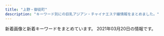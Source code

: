 ```yaml
---
title: "上野・御徒町"
description: "キーワード別にの巨乳アジアン・チャイナエステ嬢情報をまとめました。"
---
```


新着画像と新着キーワードをまとめています。
2021年03月20日の情報です。

<DmmAffiliateIns />
<KeywordTable
  shops={
    [
    {
        "name": "\u6975\u4e0a\u30e1\u30f3\u30ba\u30a8\u30b9\u30c6-\u96c5-",
        "img_links": [
            "http://ueno-miyabi.work/images/5.jpg",
            "http://ueno-miyabi.work/images/2.jpg",
            "http://ueno-miyabi.work/img/nana1.jpg",
            "http://ueno-miyabi.work/sp/images/interior_t.jpg",
            "http://ueno-miyabi.work/sp/images/ta.jpg",
            "http://ueno-miyabi.work/staff/nana.jpg",
            "http://ueno-miyabi.work/sp/menu/staff.jpg",
            "http://ueno-miyabi.work/sp/images/news.jpg",
            "http://ueno-miyabi.work/sp/img/jun1.jpg",
            "http://ueno-miyabi.work/images/rec2.jpg",
            "http://ueno-miyabi.work/sp/images/3.png",
            "http://ueno-miyabi.work/sp/images/ts.jpg",
            "http://ueno-miyabi.work/images/1.jpg",
            "http://ueno-miyabi.work/sp/staff/jun.jpg",
            "http://ueno-miyabi.work/sp/img/ai1.jpg",
            "http://ueno-miyabi.work/sp/images/4.png",
            "http://ueno-miyabi.work/img/jun1.jpg",
            "http://ueno-miyabi.work/sp/images/tel.jpg",
            "http://ueno-miyabi.work/sp/staff/nana.jpg",
            "http://ueno-miyabi.work/images/tg_t.jpg",
            "http://ueno-miyabi.work/images/interior_t.jpg",
            "http://ueno-miyabi.work/sp/img/yuyu1.jpg",
            "http://ueno-miyabi.work/sp/img/yuyu2.jpg",
            "http://ueno-miyabi.work/sp/img/haru1.jpg",
            "http://ueno-miyabi.work/sp/images/head.jpg",
            "http://ueno-miyabi.work/sp/images/2.png",
            "http://ueno-miyabi.work/images/3.jpg",
            "http://ueno-miyabi.work/sp/images/topgirl.jpg",
            "http://ueno-miyabi.work/staff/haru.jpg",
            "http://ueno-miyabi.work/images/ta.jpg",
            "http://ueno-miyabi.work/img/haru2.jpg",
            "http://ueno-miyabi.work/sp/staff/haru.jpg",
            "http://ueno-miyabi.work/sp/images/sys.png",
            "http://ueno-miyabi.work/img/haru1.jpg",
            "http://ueno-miyabi.work/sp/images/5.png",
            "http://ueno-miyabi.work/images/int2.jpg",
            "http://ueno-miyabi.work/sp/images/footer.jpg",
            "http://ueno-miyabi.work/images/sys.png",
            "http://ueno-miyabi.work/sp/images/ac1.jpg",
            "http://ueno-miyabi.work/sp/images/staff_t.jpg",
            "http://ueno-miyabi.work/sp/img/nana1.jpg",
            "http://ueno-miyabi.work/images/tr.jpg",
            "http://ueno-miyabi.work/staff/yuyu.jpg",
            "http://ueno-miyabi.work/staff/jun.jpg",
            "http://ueno-miyabi.work/sp/images/int2.jpg",
            "http://ueno-miyabi.work/images/int1.jpg",
            "http://ueno-miyabi.work/images/rem.jpg",
            "http://ueno-miyabi.work/staff/ai.jpg",
            "http://ueno-miyabi.work/sp/images/1.png",
            "http://ueno-miyabi.work/img/yuyu1.jpg",
            "http://ueno-miyabi.work/images/head.jpg",
            "http://ueno-miyabi.work/img/yuyu2.jpg",
            "http://ueno-miyabi.work/sp/images/newsb.png",
            "http://ueno-miyabi.work/sp/staff/yuyu.jpg",
            "http://ueno-miyabi.work/sp/images/int1.jpg",
            "http://ueno-miyabi.work/sp/images/rec1.png",
            "http://ueno-miyabi.work/images/concept.png",
            "http://ueno-miyabi.work/images/b1.jpg",
            "http://ueno-miyabi.work/images/news_t.jpg",
            "http://ueno-miyabi.work/images/4.jpg",
            "http://ueno-miyabi.work/images/sm.jpg",
            "http://ueno-miyabi.work/img/ai1.jpg",
            "http://ueno-miyabi.work/sp/staff/ai.jpg",
            "http://ueno-miyabi.work/sp/img/haru2.jpg",
            "http://ueno-miyabi.work/sp/menu/top.jpg",
            "http://ueno-miyabi.work/images/staff_t.jpg",
            "http://ueno-miyabi.work/images/b2.jpg",
            "http://ueno-miyabi.work/images/newsb.png",
            "http://ueno-miyabi.work/sp/images/rec2.jpg",
            "http://ueno-miyabi.work/img/jun2.jpg",
            "http://ueno-miyabi.work/sp/img/jun2.jpg",
            "http://ueno-miyabi.work/images/rec1.png"
        ],
        "keywords": {},
        "station": "JR\u4e0a\u91ce\u99c5\u6d45\u8349\u53e3",
        "url": "http://ueno-miyabi.work/"
    },
    {
        "img_links": [
            "http://esthe-massage.black/images/sta8.jpg",
            "http://esthe-massage.black/images/index_bn_06.jpg",
            "http://esthe-massage.black/images/sta3.jpg",
            "http://esthe-massage.black/images/tit2.png",
            "http://cdn.dino-es.com/images/logo/88x31DinoEs.png",
            "http://esthe-massage.black/images/tit1.png",
            "http://esthe-massage.black/images/index_an_03.jpg",
            "http://esthe-massage.black/images/sys02.jpg",
            "http://esthe-massage.black/images/tit5.png",
            "http://esthe-massage.black/images/cg8.jpg",
            "http://esthe-massage.black/images/sta5.jpg",
            "http://esthe-massage.black/images/link_3.jpg",
            "http://esthe-massage.black/images/sys01.jpg",
            "http://esthe-massage.black/images/cg10.jpg",
            "http://esthe-massage.black/images/top.jpg",
            "http://esthe-massage.black/images/cg7.jpg",
            "http://esthe-massage.black/images/sta12.jpg",
            "http://esthe-massage.black/images/sta2.jpg",
            "http://esthe-massage.black/images/index_bn_01.jpg",
            "http://esthe-massage.black/images/te.png",
            "http://esthe-massage.black/images/sta1.jpg",
            "http://esthe-massage.black/images/cg12.jpg",
            "http://esthe-massage.black/images/sys03.jpg",
            "http://esthe-massage.black/images/tit4.png",
            "http://esthe-massage.black/images/sta10.jpg",
            "http://esthe-massage.black/images/index_an_04.jpg",
            "http://esthe-massage.black/images/index_an_06.jpg",
            "http://esthe-massage.black/images/qr.jpg",
            "http://esthe-massage.black/images/index_an_02.jpg",
            "http://esthe-massage.black/images/cg3.jpg",
            "http://esthe-massage.black/images/acc.jpg",
            "http://esthe-massage.black/images/cg4.jpg",
            "http://esthe-massage.black/images/cg6.jpg",
            "http://esthe-massage.black/images/sta7.jpg",
            "http://esthe-massage.black/images/cg1.jpg",
            "http://esthe-massage.black/images/sta6.jpg",
            "http://esthe-massage.black/images/cg11.jpg",
            "http://esthe-massage.black/images/index_an_05.jpg",
            "http://esthe-massage.black/images/index_bn_02.jpg",
            "http://esthe-massage.black/images/cg5.jpg",
            "http://esthe-massage.black/images/index_bn_03.jpg",
            "http://esthe-massage.black/images/footer.jpg",
            "http://esthe-massage.black/images/index_bn_05.jpg",
            "http://esthe-massage.black/images/cg2.jpg",
            "http://esthe-massage.black/images/index_an_01.jpg",
            "http://esthe-massage.black/images/sta11.jpg"
        ],
        "keywords": {
            "C": 4,
            "89": 4,
            "84": 8,
            "82": 30,
            "E": 4,
            "D": 16
        },
        "url": "http://esthe-massage.black/",
        "name": "\u30ab\u30eb\u30de\u30ea\u30be\u30fc\u30c8\uff06\u30b9\u30d1",
        "station": "JR\u5fa1\u5f92\u753a\u99c5\u5357\u53e3"
    },
    {
        "url": "http://th20.com/turu/",
        "img_links": [
            "http://th20.com/turu/images/mobile.jpg"
        ],
        "station": "\u6d45\u8349\u99c52\u756a\u51fa\u53e3",
        "keywords": {
            "C": 7
        },
        "name": "\u9db4"
    },
    {
        "url": "https://www.ueno-assistant.com/",
        "img_links": [
            "http://www.ueno-assistant.com/images/index_19.jpg",
            "https://www.ueno-assistant.com/images/opbs21-4t.jpg",
            "https://www.ueno-assistant.com/images/index_18.jpg",
            "http://www.ueno-assistant.com/images/es21-1.jpg",
            "http://www.ueno-assistant.com/images/4.jpg",
            "https://www.ueno-assistant.com/images/index_09.png",
            "https://www.ueno-assistant.com/images/index_03.png",
            "https://www.ueno-assistant.com/images/opbs20-17.jpg",
            "http://www.ueno-assistant.com/images/a0.jpg",
            "https://www.ueno-assistant.com/images/index_19.jpg",
            "https://www.ueno-assistant.com/images/index_20.jpg",
            "http://www.ueno-assistant.com/images/index_20.jpg",
            "https://www.ueno-assistant.com/images/index_05.png",
            "https://www.ueno-assistant.com/images/index_06.png",
            "https://www.ueno-assistant.com/images/opbs20-9.jpg",
            "http://www.ueno-assistant.com/images/index_05.png",
            "http://www.ueno-assistant.com/images/index_09.png",
            "http://www.ueno-assistant.com/images/index_06.png",
            "http://www.ueno-assistant.com/images/1.jpg",
            "http://www.ueno-assistant.com/images/index_02.png",
            "https://www.ueno-assistant.com/images/opbs21-4.jpg",
            "http://www.ueno-assistant.com/images/opbs21-4.jpg",
            "http://www.ueno-assistant.com/images/opbs21-4t.jpg",
            "https://www.ueno-assistant.com/images/4.jpg",
            "https://www.ueno-assistant.com/images/a0.jpg",
            "http://www.ueno-assistant.com/images/index_07.png",
            "http://www.ueno-assistant.com/images/index_03.png",
            "http://www.ueno-assistant.com/images/index_18.jpg",
            "https://www.ueno-assistant.com/images/index_08.png",
            "https://www.ueno-assistant.com/images/index_07.png",
            "https://www.ueno-assistant.com/images/index_02.png",
            "https://www.ueno-assistant.com/images/es21-1.jpg",
            "http://www.ueno-assistant.com/images/index_08.png",
            "http://www.ueno-assistant.com/images/opbs20-9.jpg",
            "https://www.ueno-assistant.com/images/1.jpg",
            "http://www.ueno-assistant.com/images/opbs20-17.jpg"
        ],
        "station": "JR\u4e0a\u91ce\u99c5\u6d45\u8349\u53e3",
        "keywords": {
            "90": 2,
            "86": 2,
            "85": 2
        },
        "name": "\u5973\u624b"
    },
    {
        "img_links": [],
        "station": "JR\u5fa1\u5f92\u753a\u99c5\u5357\u53e3",
        "keywords": {},
        "url": "http://ikoi.ies.fun/",
        "name": "\u61a9"
    },
    {
        "name": "\u5922\u306e\u604b",
        "keywords": {
            "86": 36,
            "G": 31,
            "88": 31,
            "C": 7,
            "87": 55,
            "D": 76,
            "F": 8
        },
        "url": "http://www.yumenokoi.masg.info/",
        "station": "JR\u5fa1\u5f92\u753a\u99c5\u5317\u53e3",
        "img_links": [
            "http://www.yumenokoi.masg.info/files/013-02.jpg",
            "http://www.yumenokoi.masg.info/files/024.jpg",
            "http://www.yumenokoi.masg.info/files/021.jpg",
            "http://www.yumenokoi.masg.info/files/017.jpg",
            "http://www.yumenokoi.masg.info/files/017-02.jpg",
            "http://www.yumenokoi.masg.info/files/010-02.jpg",
            "http://www.yumenokoi.masg.info/images/m4.jpg",
            "http://www.yumenokoi.masg.info/images/service/s05.jpg",
            "http://www.yumenokoi.masg.info/images/rsubt1.png",
            "http://www.yumenokoi.masg.info/images/rsubt4.png",
            "http://www.yumenokoi.masg.info/files/023.jpg",
            "http://www.yumenokoi.masg.info/images/service/s02.jpg",
            "http://www.yumenokoi.masg.info/images/m6.jpg",
            "http://www.yumenokoi.masg.info/files/011.jpg",
            "http://www.yumenokoi.masg.info/files/008-02.jpg",
            "http://www.yumenokoi.masg.info/files/026.jpg",
            "http://www.yumenokoi.masg.info/images/service/s04.jpg",
            "http://www.yumenokoi.masg.info/images/b-online.png",
            "http://www.yumenokoi.masg.info/files/018-02.jpg",
            "http://www.yumenokoi.masg.info/files/018.jpg",
            "http://www.yumenokoi.masg.info/files/009.jpg",
            "http://www.yumenokoi.masg.info/files/009-02.jpg",
            "http://www.yumenokoi.masg.info/images/rsubt6.png",
            "http://www.yumenokoi.masg.info/files/024-02.jpg",
            "http://www.yumenokoi.masg.info/files/008.jpg",
            "http://www.yumenokoi.masg.info/files/006-02.jpg",
            "http://www.yumenokoi.masg.info/images/service/s01.jpg",
            "http://www.yumenokoi.masg.info/files/025.jpg",
            "http://www.yumenokoi.masg.info/files/011-02.jpg",
            "http://www.yumenokoi.masg.info/images/rsubt7.png",
            "http://www.yumenokoi.masg.info/images/b-tel.png",
            "http://www.yumenokoi.masg.info/files/015.jpg",
            "http://www.yumenokoi.masg.info/files/016.jpg",
            "http://www.yumenokoi.masg.info/files/021-02.jpg",
            "http://www.yumenokoi.masg.info/files/006.jpg",
            "http://www.yumenokoi.masg.info/images/service/s03.jpg",
            "http://www.yumenokoi.masg.info/images/rsubt2.png",
            "http://www.yumenokoi.masg.info/files/010.jpg",
            "http://www.yumenokoi.masg.info/images/rsubt3.png",
            "http://www.yumenokoi.masg.info/files/016-02.jpg",
            "http://www.yumenokoi.masg.info/images/slider-img001.jpg",
            "http://www.yumenokoi.masg.info/images/m3.jpg",
            "http://www.yumenokoi.masg.info/photo_news/upimg/72260604eeb32e10a4_0.jpg",
            "http://www.yumenokoi.masg.info/images/m1.jpg",
            "http://www.yumenokoi.masg.info/files/013.jpg",
            "http://www.yumenokoi.masg.info/images/m2.jpg",
            "http://www.yumenokoi.masg.info/files/026-02.jpg",
            "http://www.yumenokoi.masg.info/files/002.jpg",
            "http://www.yumenokoi.masg.info/photo_news/upimg/351066018f0c247b28_0.jpg",
            "http://www.yumenokoi.masg.info/files/015-02.jpg",
            "http://www.yumenokoi.masg.info/files/023-02.jpg",
            "http://www.yumenokoi.masg.info/images/service/s06.jpg",
            "http://www.yumenokoi.masg.info/images/slider-img002.jpg",
            "http://www.yumenokoi.masg.info/photo_news/upimg/62718604587c46ab8f_0.jpg",
            "http://www.yumenokoi.masg.info/images/tel2.png",
            "http://www.yumenokoi.masg.info/files/025-02.jpg",
            "http://www.yumenokoi.masg.info/images/rsubt5.png",
            "http://www.yumenokoi.masg.info/files/002-02.jpg"
        ]
    },
    {
        "station": "JR\u5fa1\u5f92\u753a\u99c5\u5317\u53e3",
        "url": "http://www.macaron.esjoho.com/",
        "keywords": {},
        "img_links": [],
        "name": "\u30de\u30ab\u30ed\u30f3"
    },
    {
        "name": "\u30a8\u30f3\u30b8\u30a7\u30eb",
        "img_links": [
            "http://miel.site/_src/29005265/mobile.png",
            "http://miel.site/_src/29005337/_dsf6119.jpg",
            "http://miel.site/_src/36895479/0bb834c5e1d56a0e10627c891433859.jpg",
            "http://miel.site/_src/29005262/img20191121221515045946.png",
            "http://miel.site/_src/29005260/news.png",
            "http://miel.site/_src/29312035/wechatimg43.jpg",
            "http://miel.site/_src/33382135/smartselect_20190619-130437_wechat.jpg",
            "http://miel.site/_src/29005376/smartselect_20190619-130437_wechat.jpg",
            "http://miel.site/_src/29005343/_dsf6130.jpg",
            "http://miel.site/_src/29510474/_dsf6125.jpg",
            "http://miel.site/_src/29005243/tel.png",
            "http://miel.site/_src/29005360/wechatimg47.jpg",
            "http://miel.site/_src/29005342/cam2.png",
            "http://miel.site/_src/32618650/wechatimg47.jpg",
            "http://miel.site/_src/34912881/afb69b6314ccce2e8e5cad415547196_20191220104044273.jpg",
            "http://miel.site/_src/29227656/_dsf6136.jpg",
            "http://miel.site/_src/29310698/_dsf6119.jpg",
            "http://miel.site/_src/29311234/_dsf6133.jpg",
            "http://miel.site/_src/29005361/wechatimg47.jpg",
            "http://miel.site/_src/40140461/cam2.png",
            "http://miel.site/_src/29311236/_dsf6136.jpg",
            "http://miel.site/_src/34912876/afb69b6314ccce2e8e5cad415547196_20191220104044273.jpg",
            "http://miel.site/_src/34912875/afb69b6314ccce2e8e5cad415547196_20191220104044273.jpg",
            "http://miel.site/_src/46102607/fbe435955084a9c8c2e02b3bb62d2ef.jpg",
            "http://miel.site/_src/29339297/img20190123185245900589.png",
            "http://miel.site/_src/36873111/_igp4288.jpg",
            "http://miel.site/_src/29005244/tel.png",
            "http://miel.site/_src/38481445/wechatimg177.jpg",
            "http://miel.site/_src/29312033/wechatimg44.jpg",
            "http://miel.site/_src/38481438/wechatimg213.jpg",
            "http://miel.site/_src/38472503/wechatimg213.jpg",
            "http://miel.site/_src/36891852/0bb834c5e1d56a0e10627c891433859.jpg",
            "http://miel.site/_src/29005355/wechatimg47.jpg",
            "http://miel.site/_src/29310699/_dsf6130.jpg",
            "http://miel.site/_src/46102614/wechatimg176_20200107153650427.jpg",
            "http://miel.site/_src/29005247/index_09.png",
            "http://miel.site/_src/29005371/smartselect_20190619-130437_wechat.jpg",
            "http://miel.site/_src/29005344/_dsf6125.jpg",
            "http://miel.site/_src/36895485/52ab8d55af50aceb629a82f4d4e7387.jpg",
            "http://miel.site/_src/29339021/_msk7930.jpg",
            "http://miel.site/_src/32851154/10.pic.jpg",
            "http://miel.site/_src/29311235/_dsf6135.jpg",
            "http://miel.site/_src/29005377/smartselect_20190619-130437_wechat.jpg",
            "http://miel.site/_src/46102613/e3d9317697b9310640e097934adfc99.jpg",
            "http://miel.site/_src/36895484/52ab8d55af50aceb629a82f4d4e7387.jpg",
            "http://miel.site/_src/46102608/fbe435955084a9c8c2e02b3bb62d2ef.jpg",
            "http://miel.site/_src/29005339/img20170112114741767461.png",
            "http://miel.site/_src/29005319/sign.png"
        ],
        "keywords": {
            "80": 1,
            "96": 1,
            "85": 1,
            "82": 1
        },
        "station": "JR\u5fa1\u5f92\u753a\u99c5\u5357\u53e3",
        "url": "http://miel.site"
    },
    {
        "img_links": [
            "http://www.rosa-es.info/img/pic/slide_2.jpg",
            "http://www.rosa-es.info/staff/rara1.jpg",
            "http://www.rosa-es.info/img/pic/slide_1.jpg",
            "http://www.rosa-es.info/staff/yumi2.jpg",
            "http://www.rosa-es.info/staff/koko.jpg",
            "http://www.rosa-es.info/staff/rara.jpg",
            "http://www.rosa-es.info/staff/yuri2.jpg",
            "http://www.rosa-es.info/staff/yuki.jpg",
            "http://www.rosa-es.info/img/pic/int1.jpg",
            "http://www.rosa-es.info/staff/rara2.jpg",
            "http://www.rosa-es.info/staff/yuki1.jpg",
            "http://www.rosa-es.info/staff/koko1.jpg",
            "http://www.rosa-es.info/staff/nana2.jpg",
            "http://www.rosa-es.info/img/pic/int3.jpg",
            "http://www.rosa-es.info/img/pic/int2.jpg",
            "http://www.rosa-es.info/staff/nana.jpg",
            "http://www.rosa-es.info/staff/yumi.jpg",
            "http://www.rosa-es.info/staff/yuri1.jpg",
            "http://www.rosa-es.info/img/pic/int4.jpg",
            "http://www.rosa-es.info/staff/yumi1.jpg",
            "http://www.rosa-es.info/staff/yuki2.jpg",
            "http://www.rosa-es.info/staff/yuri.jpg",
            "http://www.rosa-es.info/staff/nana1.jpg",
            "http://www.rosa-es.info/img/loader.png",
            "http://www.rosa-es.info/staff/koko2.jpg"
        ],
        "name": "\u6708\u591c",
        "keywords": {
            "87": 1,
            "C": 2,
            "88": 1,
            "D": 4,
            "89": 1,
            "86": 2,
            "85": 1,
            "E": 6
        },
        "url": "http://www.rosa-es.info/",
        "station": "JR\u4e0a\u91ce\u99c5\u6d45\u8349\u53e3"
    },
    {
        "img_links": [
            "http://spa-amore.info/uploads/rubyes/2017/02/subvisual_link.png",
            "http://spa-amore.info/uploads/rubyes/2017/02/btn_top_01.png",
            "http://spa-amore.info/uploads/rubyes/2017/02/img_info_06.png",
            "http://spa-amore.info/uploads/rubyes/2017/02/subvisual_link-1000x144.png",
            "http://spa-amore.info/uploads/rubyes/2019/12/img_3765.jpg",
            "http://spa-amore.info/uploads/rubyes/2017/02/subvisual_info.png",
            "http://spa-amore.info/uploads/rubyes/2017/02/subvisual_magazine.png",
            "http://spa-amore.info/uploads/rubyes/2017/02/bnr_side_01.png",
            "http://spa-amore.info/uploads/rubyes/2017/02/bnr_side_03.png",
            "http://spa-amore.info/uploads/rubyes/2019/03/img_35011.jpg",
            "http://spa-amore.info/uploads/rubyes/2018/11/img_2998.png",
            "http://spa-amore.info/uploads/rubyes/2019/12/img_3766.jpg",
            "http://spa-amore.info/uploads/rubyes/2018/06/bnr_side_041.png",
            "http://spa-amore.info/uploads/rubyes/2019/10/img_4997.jpg",
            "http://spa-amore.info/uploads/rubyes/2019/07/img_4390.jpg",
            "http://spa-amore.info/uploads/rubyes/2017/02/subvisual_reserve.png",
            "http://spa-amore.info/uploads/rubyes/2017/02/btn_top_02.png",
            "http://spa-amore.info/uploads/rubyes/2018/12/ad-7z8-s.png",
            "http://spa-amore.info/uploads/rubyes/images/p01.png",
            "http://spa-amore.info/\thttp:/spa-amore.info/uploads/rubyes/2019/03/ivent2.jpeg",
            "http://spa-amore.info/uploads/rubyes/2019/04/img_3768.jpg",
            "http://spa-amore.info/uploads/rubyes/images/subvisual_staff.png",
            "http://spa-amore.info/uploads/rubyes/2020/01/img_5610-1919x2560.jpg",
            "http://spa-amore.info/uploads/rubyes/2017/02/subvisual_contact.png",
            "http://spa-amore.info/uploads/rubyes/2017/02/wifi.jpg",
            "http://spa-amore.info/uploads/rubyes/2019/12/img_3761.jpg",
            "http://spa-amore.info/uploads/rubyes/2020/05/img_4838.jpg",
            "http://spa-amore.info/uploads/rubyes/2018/06/img_6517de79a84e589afe69cac1.jpg",
            "http://spa-amore.info/uploads/rubyes/2020/11/img_6654.jpg",
            "http://spa-amore.info/uploads/rubyes/2017/02/icon_flower.png",
            "http://spa-amore.info/uploads/rubyes/2017/02/bnr_side_credit.png",
            "http://spa-amore.info/uploads/rubyes/2020/03/lili.jpeg",
            "http://spa-amore.info/uploads/rubyes/2017/02/btn_top_03.png",
            "http://spa-amore.info/uploads/rubyes/2017/02/img_info_03.png",
            "http://spa-amore.info/uploads/rubyes/2017/02/treatment.png",
            "http://spa-amore.info/uploads/rubyes/2019/03/img_35012.jpg",
            "http://spa-amore.info/uploads/rubyes/2017/02/bnr_side_05.png",
            "http://spa-amore.info/uploads/rubyes/2017/02/subvisual_qa.png",
            "http://spa-amore.info/uploads/rubyes/2017/02/img_info_01.png",
            "http://spa-amore.info/uploads/rubyes/2017/02/img_info_02.png",
            "http://spa-amore.info/uploads/rubyes/2019/10/img_4995.jpg",
            "http://spa-amore.info/uploads/rubyes/2019/10/img_5017.jpg",
            "http://spa-amore.info/uploads/rubyes/2018/06/tel.jpg",
            "http://spa-amore.info/uploads/rubyes/2019/04/img_3767.jpg",
            "http://spa-amore.info/uploads/rubyes/2019/12/img_3763.jpg",
            "http://spa-amore.info/uploads/rubyes/2018/06/wechatimg111.jpeg",
            "http://spa-amore.info/uploads/rubyes/2017/03/img_bnr_concept.png",
            "http://spa-amore.info/uploads/rubyes/2018/12/ad_7z8_720.png",
            "http://spa-amore.info/uploads/rubyes/2017/02/subvisual_enquete.png",
            "http://spa-amore.info/uploads/rubyes/2017/02/img_info_04.png",
            "http://spa-amore.info/uploads/rubyes/images/icon_flower.png",
            "http://spa-amore.info/uploads/rubyes/2018/06/img_6526de79a84e589afe69cac1.jpg",
            "http://spa-amore.info/uploads/rubyes/2020/11/img_6655.jpg",
            "http://spa-amore.info/uploads/rubyes/2020/12/img_6829.jpg",
            "http://spa-amore.info/uploads/rubyes/2018/06/img_6484de79a84e589afe69cac1.jpg",
            "http://spa-amore.info/uploads/rubyes/2017/02/bnr_side_02.png",
            "http://spa-amore.info/uploads/rubyes/2018/06/img_6509de79a84e589afe69cac1.jpg",
            "http://spa-amore.info/uploads/rubyes/images/no-photo.jpg",
            "http://spa-amore.info/uploads/rubyes/2017/02/img_info_05.png"
        ],
        "station": "JR\u5fa1\u5f92\u753a\u99c5\u5317\u53e3",
        "url": "http://spa-amore.info/",
        "name": "\u30b9\u30d1 \u30a2\u30e2\u30fc\u30ec",
        "keywords": {
            "C": 1
        }
    },
    {
        "station": "JR\u5fa1\u5f92\u753a\u99c5\u5317\u53e3",
        "name": "\u7652\u3057\u5c4b",
        "url": "https://u-este.com/",
        "keywords": {},
        "img_links": []
    },
    {
        "img_links": [
            "http://lian-ai.work/images/staff_t.jpg",
            "http://lian-ai.work/images/1.jpg",
            "http://lian-ai.work/staff/momoka.jpg",
            "http://lian-ai.work/staff/yuna.jpg",
            "http://lian-ai.work/images/rec1.jpg",
            "http://lian-ai.work/images/int2.jpg",
            "http://lian-ai.work/staff/nari.jpg",
            "http://lian-ai.work/img/an1.jpg",
            "http://lian-ai.work/staff/akina.jpg",
            "http://lian-ai.work/img/nari1.jpg",
            "http://lian-ai.work/img/momoka1.jpg",
            "http://lian-ai.work/images/ta.jpg",
            "http://lian-ai.work/img/yuna1.jpg",
            "http://lian-ai.work/img/akina2.jpg",
            "http://lian-ai.work/images/rec2.jpg",
            "http://lian-ai.work/staff/mei.jpg",
            "http://lian-ai.work/images/7.jpg",
            "http://lian-ai.work/images/3.jpg",
            "http://lian-ai.work/images/mobile.jpg",
            "http://lian-ai.work/img/akina1.jpg",
            "http://lian-ai.work/images/news.jpg",
            "http://lian-ai.work/images/interior_t.jpg",
            "http://lian-ai.work/staff/momo.jpg",
            "http://lian-ai.work/images/sys1.jpg",
            "http://lian-ai.work/images/5.jpg",
            "http://lian-ai.work/img/mei1.jpg",
            "http://lian-ai.work/img/momo1.jpg",
            "http://lian-ai.work/images/int1.jpg",
            "http://lian-ai.work/images/4.jpg",
            "http://lian-ai.work/images/sys2.jpg",
            "http://lian-ai.work/images/head.jpg",
            "http://lian-ai.work/staff/an.jpg",
            "http://lian-ai.work/images/6.jpg",
            "http://lian-ai.work/images/tg.jpg",
            "http://lian-ai.work/images/2.jpg"
        ],
        "name": "\u604b\u611b",
        "url": "http://lian-ai.work/",
        "keywords": {},
        "station": "JR\u5fa1\u5f92\u753a\u99c5\u5317\u53e3"
    },
    {
        "name": "\u697d\u5712",
        "img_links": [
            "https://ueno-mensesthe.com/wp/wp-content/uploads/2021/02/yuki2.jpg",
            "https://ueno-mensesthe.com/room/room-l10.jpg",
            "https://ueno-mensesthe.com/images/top1.jpg",
            "https://ueno-mensesthe.com/footer/footer-tel.png",
            "https://ueno-mensesthe.com/room/room-l1.jpg",
            "https://ueno-mensesthe.com/footer/footer-line.png",
            "https://ueno-mensesthe.com/wp/wp-content/uploads/2021/01/main-300x244.png",
            "https://ueno-mensesthe.com/room/room-l9.jpg",
            "https://ueno-mensesthe.com/wp/wp-content/uploads/2021/02/hana.jpg",
            "https://ueno-mensesthe.com/images/top0.jpg",
            "https://ueno-mensesthe.com/images/main.jpg",
            "https://ueno-mensesthe.com/images/main-sp.jpg",
            "https://ueno-mensesthe.com/images/cos2.jpg",
            "https://ueno-mensesthe.com/wp/wp-content/uploads/2021/02/mirai2.jpg",
            "https://ueno-mensesthe.com/room/room-l3.jpg",
            "https://ueno-mensesthe.com/wp/wp-content/uploads/2021/02/hina.jpg",
            "https://ueno-mensesthe.com/icon/facebook.png",
            "https://ueno-mensesthe.com/icon/line.png",
            "https://ueno-mensesthe.com/images/clear.png",
            "https://ueno-mensesthe.com/room/room-l4.jpg",
            "https://ueno-mensesthe.com/images/cos1.jpg",
            "https://ueno-mensesthe.com/images/top2.jpg",
            "https://ueno-mensesthe.com/images/flower.png",
            "https://ueno-mensesthe.com/wp/wp-content/uploads/2021/02/yuki.jpg",
            "https://ueno-mensesthe.com/icon/twitter.png",
            "https://ueno-mensesthe.com/wp/wp-content/uploads/2021/02/hana2.jpg",
            "https://ueno-mensesthe.com/room/room-l7.jpg",
            "https://ueno-mensesthe.com/images/qrcode.png",
            "https://ueno-mensesthe.com/wp/wp-content/uploads/2021/01/main-150x150.png",
            "https://ueno-mensesthe.com/wp/wp-content/uploads/2021/02/mirai1.jpg",
            "https://ueno-mensesthe.com/images/header3.png",
            "https://ueno-mensesthe.com/wp/wp-content/uploads/2021/02/hina3.jpg",
            "https://ueno-mensesthe.com/wp/wp-content/uploads/2021/02/hina2.jpg",
            "https://ueno-mensesthe.com/room/room-l8.jpg",
            "https://ueno-mensesthe.com/footer/footer-staff.png",
            "https://ueno-mensesthe.com/images/top3.jpg",
            "https://ueno-mensesthe.com/room/room-l2.jpg",
            "https://ueno-mensesthe.com/icon/yelp.png"
        ],
        "keywords": {
            "F": 18,
            "D": 47,
            "\u30bb\u30af\u30b7\u30fc": 2
        },
        "url": "https://ueno-mensesthe.com/",
        "station": "JR\u4e0a\u91ce\u99c5\u5165\u8c37\u53e3"
    },
    {
        "url": "https://cc-tokyo.xyz/",
        "keywords": {
            "87": 6,
            "85": 23,
            "84": 3,
            "86": 13,
            "83": 3
        },
        "img_links": [
            "http://www.a-side.com/ad/koko/include/banner/koko_200x40.png",
            "https://cc-tokyo.xyz/images/barProfile.jpg",
            "https://cc-tokyo.xyz/images/mobile.jpg",
            "https://cc-tokyo.xyz/therapist/mai1.jpg",
            "https://cc-tokyo.xyz/therapist/hinako1.jpg",
            "https://cc-tokyo.xyz/images/barAccess.jpg",
            "https://cc-tokyo.xyz/banner/468x60.jpg",
            "https://cc-tokyo.xyz/therapist/comingSoon.jpg",
            "https://cc-tokyo.xyz/images/coverGirlText.png",
            "https://cc-tokyo.xyz/therapist/saya1.jpg",
            "https://cc-tokyo.xyz/therapist/emi1.jpg",
            "https://cc-tokyo.xyz/banner/88x31.jpg",
            "https://cc-tokyo.xyz/therapist/minami1.jpg",
            "https://cc-tokyo.xyz/images/barSystem.jpg",
            "https://cc-tokyo.xyz/images/barLink.jpg",
            "https://cc-tokyo.xyz/therapist/momoka1.jpg",
            "https://cc-tokyo.xyz/therapist/yui1.jpg",
            "https://cc-tokyo.xyz/images/magazine.jpg",
            "https://cc-tokyo.xyz/therapist/yuri1.jpg",
            "https://cc-tokyo.xyz/images/barTherapist.jpg",
            "https://cc-tokyo.xyz/room/1.jpg",
            "https://cc-tokyo.xyz/therapist/yuyu1.jpg",
            "https://cc-tokyo.xyz/therapist/yanyan1.jpg",
            "https://cc-tokyo.xyz/images/movie.jpg",
            "https://cc-tokyo.xyz/images/concept.jpg",
            "https://cc-tokyo.xyz/therapist/moe1.jpg",
            "https://cc-tokyo.xyz/images/indexMap.jpg",
            "https://cc-tokyo.xyz/images/barInfo.jpg",
            "https://cc-tokyo.xyz/therapist/mari1.jpg"
        ],
        "name": "CoCo-Arashi",
        "station": "\u4e0a\u91ce\u99c5\u5e83\u5c0f\u8def\u53e3"
    },
    {
        "station": "JR\u5fa1\u5f92\u753a\u99c5\u5357\u53e3",
        "name": "\u30a2\u30ed\u30de\u30d7\u30eb\u30e1\u30ea\u30a2",
        "img_links": [
            "http://plumeria.mensest.work/media/sites/24/2021/03/1615518150-room3.jpg",
            "http://plumeria.mensest.work/media/sites/24/2021/03/1615250116-050.jpg",
            "http://plumeria.mensest.work/media/sites/24/2021/03/1615514231-t.jpg",
            "http://plumeria.mensest.work/media/sites/24/2021/03/1615250277-040.jpg",
            "http://plumeria.mensest.work/media/sites/24/2021/03/1615251006-010.jpg",
            "http://plumeria.mensest.work/media/sites/24/2021/03/1615250789-030.jpg",
            "http://plumeria.mensest.work/media/sites/24/2021/03/1615514189-w.jpg",
            "http://plumeria.mensest.work/media/sites/24/2021/03/1615974727-n.png",
            "http://plumeria.mensest.work/media/sites/24/2021/03/1615250898-020.jpg",
            "http://plumeria.mensest.work/media/sites/24/elementor/thumbs/1615175401-tel-p3wcfynja2kyr1qk2qlez99567k2di8twvqqljedv0.png",
            "http://plumeria.mensest.work/media/sites/24/2021/03/1615769442-3000.png",
            "http://plumeria.mensest.work/media/sites/24/2021/03/1615634026-000.jpg",
            "http://plumeria.mensest.work/media/sites/24/2021/03/1615249989-060.jpg",
            "http://plumeria.mensest.work/media/sites/24/2021/03/1615967448-koko_200x40.png",
            "http://plumeria.mensest.work/media/sites/24/2021/03/1615518151-room4.jpg",
            "http://plumeria.mensest.work/media/sites/24/2021/03/1615518146-room1.jpg",
            "http://plumeria.mensest.work/media/sites/24/2021/03/1615514241-l.jpg",
            "http://plumeria.mensest.work/media/sites/24/2021/03/1615172497-img_top01.jpg",
            "http://plumeria.mensest.work/media/sites/24/2021/03/1615251116-070.jpg",
            "http://plumeria.mensest.work/media/sites/24/2021/03/1615518147-room2.jpg"
        ],
        "keywords": {
            "G": 24,
            "D": 41,
            "C": 11,
            "E": 37
        },
        "url": "http://plumeria.mensest.work/"
    },
    {
        "keywords": {},
        "url": "http://for-you-ueno.com/",
        "img_links": [
            "http://for-you-ueno.com/lib/img/slide1.jpg",
            "http://for-you-ueno.com/lib/img/cp-desc1.png",
            "http://for-you-ueno.com/lib/img/cast2/img3.jpg",
            "http://for-you-ueno.com/lib/img/cp-desc1sp.png",
            "http://for-you-ueno.com/lib/img/cast3/img3.jpg",
            "http://for-you-ueno.com/lib/img/cp-desc2.png",
            "http://for-you-ueno.com/lib/img/cast4/img1.jpg",
            "http://for-you-ueno.com/lib/img/cp-sub2.png",
            "http://for-you-ueno.com/lib/img/aroma.png",
            "http://for-you-ueno.com/lib/img/cast1/img1-s.jpg",
            "http://for-you-ueno.com/lib/img/cast4/img1-s.jpg",
            "http://for-you-ueno.com/lib/img/cp-ttl.png",
            "http://for-you-ueno.com/lib/img/cast5/img3-s.jpg",
            "http://for-you-ueno.com/lib/img/cast1/img1.jpg",
            "http://for-you-ueno.com/lib/img/cast5/img3.jpg",
            "http://for-you-ueno.com/lib/img/info-ttl.png",
            "http://for-you-ueno.com/lib/img/cast5/img1-s.jpg",
            "http://for-you-ueno.com/lib/img/cast3/img4-s.jpg",
            "http://for-you-ueno.com/lib/img/phone.png",
            "http://for-you-ueno.com/lib/img/course.png",
            "http://for-you-ueno.com/lib/img/plan.png",
            "http://for-you-ueno.com/lib/img/cast3/img4.jpg",
            "http://for-you-ueno.com/lib/img/cast3/img1-s.jpg",
            "http://for-you-ueno.com/lib/img/cast2/img4.jpg",
            "http://for-you-ueno.com/lib/img/address.png",
            "http://for-you-ueno.com/lib/img/tel.png",
            "http://for-you-ueno.com/lib/img/cast-ttl.png",
            "http://for-you-ueno.com/lib/img/cast1/img2.jpg",
            "http://for-you-ueno.com/lib/img/cp-desc2sp.png",
            "http://for-you-ueno.com/lib/img/cast3/img3-s.jpg",
            "http://for-you-ueno.com/lib/img/open.png",
            "http://for-you-ueno.com/lib/img/deep.png",
            "http://for-you-ueno.com/lib/img/cast2/img2.jpg",
            "http://for-you-ueno.com/lib/img/cast.png",
            "http://for-you-ueno.com/lib/img/slide2.jpg",
            "http://for-you-ueno.com/lib/img/cast4/img2.jpg",
            "http://for-you-ueno.com/lib/img/plan-ttl.png",
            "http://for-you-ueno.com/lib/img/course-ttl.png",
            "http://for-you-ueno.com/lib/img/awa.png",
            "http://for-you-ueno.com/lib/img/cp-sub1.png",
            "http://for-you-ueno.com/lib/img/cast5/img2.jpg",
            "http://for-you-ueno.com/lib/img/slide3.jpg",
            "http://for-you-ueno.com/lib/img/recommend.png",
            "http://for-you-ueno.com/lib/img/cast2/img1-s.jpg",
            "http://for-you-ueno.com/lib/img/cast3/img2.jpg",
            "http://for-you-ueno.com/lib/img/cast3/img2-s.jpg",
            "http://for-you-ueno.com/lib/img/gallery.png",
            "http://for-you-ueno.com/lib/img/cast2/img3-s.jpg",
            "http://for-you-ueno.com/lib/img/oil.png",
            "http://for-you-ueno.com/lib/img/cast5/img1.jpg",
            "http://for-you-ueno.com/lib/img/ashiura.png",
            "http://for-you-ueno.com/lib/img/course2.png",
            "http://for-you-ueno.com/lib/img/course5.png",
            "http://for-you-ueno.com/lib/img/cast3/img1.jpg",
            "http://for-you-ueno.com/lib/img/siatsu.png",
            "http://for-you-ueno.com/lib/img/other.png",
            "http://for-you-ueno.com/lib/img/course1.png",
            "http://for-you-ueno.com/lib/img/cast1/img2-s.jpg",
            "http://for-you-ueno.com/lib/img/cast2/img2-s.jpg",
            "http://for-you-ueno.com/lib/img/cast2/img4-s.jpg",
            "http://for-you-ueno.com/lib/img/cast4/img2-s.jpg",
            "http://for-you-ueno.com/lib/img/h1.png",
            "http://for-you-ueno.com/lib/img/cast2/img1.jpg",
            "http://for-you-ueno.com/lib/img/course4.png",
            "http://for-you-ueno.com/lib/img/cast5/img2-s.jpg",
            "http://for-you-ueno.com/lib/img/course3.png"
        ],
        "name": "You and I*\u30e6\u30fc\uff06\u30a2\u30a4",
        "station": "JR\u4e0a\u91ce\u99c5\u6d45\u8349\u53e3"
    },
    {
        "station": "JR\u4e0a\u91ce\u99c5\u5165\u8c37\u53e3",
        "url": "https://20oasis.com/",
        "keywords": {
            "98": 1,
            "85": 1,
            "90": 1,
            "99": 1
        },
        "img_links": [
            "https://20oasis.com/images/14.jpg",
            "https://20oasis.com/images/os21-6.jpg",
            "https://20oasis.com/images/index_03.png",
            "https://20oasis.com/images/eso21-1.jpg",
            "https://20oasis.com/images/index_09.png",
            "https://20oasis.com/images/1.jpg",
            "https://20oasis.com/images/index_20.jpg",
            "https://20oasis.com/images/os21-7.jpg",
            "https://20oasis.com/images/index_06.png",
            "https://20oasis.com/images/os21-8.jpg",
            "https://20oasis.com/images/a0.jpg",
            "https://20oasis.com/images/index_02.png",
            "https://20oasis.com/images/index_07.png",
            "https://20oasis.com/images/index_05.png",
            "https://20oasis.com/images/os21-5.jpg",
            "https://20oasis.com/images/4.jpg",
            "https://20oasis.com/images/index_08.png"
        ],
        "name": "\u30aa\u30a2\u30b7\u30b9"
    },
    {
        "station": "JR\u5fa1\u5f92\u753a\u99c5\u5357\u53e3",
        "img_links": [
            "https://moon-rabbit.info/js/sliderLine/slide_prev.png",
            "https://moon-rabbit.info/js/sliderLine/slide_next.png",
            "https://moon-rabbit.info/staffPhoto/b20201201162931.jpg",
            "https://moon-rabbit.info/staffPhoto/s20201027011627.jpg",
            "https://moon-rabbit.info/staffPhoto/s20201002155444.jpg",
            "https://moon-rabbit.info/staffPhoto/s20201027020357.jpg",
            "https://moon-rabbit.info/staffPhoto/s20210221135204.jpg",
            "https://moon-rabbit.info/staffPhoto/s20201027004342.jpg",
            "https://moon-rabbit.info/images/store/04.jpg",
            "https://moon-rabbit.info/staffPhoto/b20210303032554.jpg",
            "https://moon-rabbit.info/staffPhoto/s20201026233224.jpg",
            "https://moon-rabbit.info/staffPhoto/s20210217142434.jpg",
            "https://moon-rabbit.info/staffPhoto/b20201027002208.jpg",
            "https://moon-rabbit.info/staffPhoto/s20201027003115.jpg",
            "https://moon-rabbit.info/images/store/02.jpg",
            "https://moon-rabbit.info/images/returnBtn.png",
            "https://moon-rabbit.info/staffPhoto/b20210213172102.jpg",
            "https://moon-rabbit.info/images/mobile.jpg",
            "https://moon-rabbit.info/staffPhoto/b20201027004342.jpg",
            "https://moon-rabbit.info/staffPhoto/s20201027011549.jpg",
            "https://moon-rabbit.info/staffPhoto/b20201027003115.jpg",
            "https://moon-rabbit.info/staffPhoto/b20201213182803.jpg",
            "https://moon-rabbit.info/staffPhoto/s20201201162931.jpg",
            "https://moon-rabbit.info/staffPhoto/s20201027002208.jpg",
            "https://moon-rabbit.info/staffPhoto/s20201027015802.jpg",
            "https://moon-rabbit.info/staffPhoto/s20201026233328.jpg",
            "https://moon-rabbit.info/staffPhoto/s20210213172102.jpg",
            "https://moon-rabbit.info/staffPhoto/s20210303032554.jpg",
            "https://moon-rabbit.info/staffPhoto/s20201213182803.jpg",
            "https://moon-rabbit.info/staffPhoto/b20201027015914.jpg",
            "https://moon-rabbit.info/staffPhoto/b20201027020357.jpg",
            "https://moon-rabbit.info/images/store/01.jpg",
            "https://moon-rabbit.info/staffPhoto/b20210221135204.jpg",
            "https://moon-rabbit.info/staffPhoto/b20201027011549.jpg",
            "https://moon-rabbit.info/staffPhoto/s20201027015914.jpg",
            "https://moon-rabbit.info/staffPhoto/s20201026232438.jpg",
            "https://moon-rabbit.info/images/store/03.jpg",
            "https://moon-rabbit.info/uploadfiles/images/campaignMoonRabbitInfo.jpg",
            "https://moon-rabbit.info/staffPhoto/b20201027015802.jpg",
            "https://moon-rabbit.info/staffPhoto/s20201026233537.jpg"
        ],
        "url": "https://moon-rabbit.info/",
        "name": "\u6708\u514e \u30b2\u30c3\u30c8",
        "keywords": {
            "\u30bb\u30af\u30b7\u30fc": 3,
            "C": 3,
            "D": 4,
            "84": 1,
            "85": 5,
            "87": 1,
            "E": 1,
            "86": 3
        }
    },
    {
        "station": "JR\u5fa1\u5f92\u753a\u99c5\u5317\u53e3",
        "img_links": [
            "http://www.cocogarden.link/files/037-03.jpg",
            "http://www.cocogarden.link/files/072-03.jpg",
            "http://www.cocogarden.link/files/075-03.jpg",
            "http://www.cocogarden.link/files/088-03.jpg",
            "http://www.cocogarden.link/files/075-02.jpg",
            "http://www.cocogarden.link/images/s_staff.jpg",
            "http://www.cocogarden.link/files/086.jpg",
            "http://www.cocogarden.link/files/076-02.jpg",
            "http://www.cocogarden.link/files/075.jpg",
            "http://www.cocogarden.link/images/nbj3.jpg",
            "http://www.cocogarden.link/images/koko_200x40.png",
            "http://www.cocogarden.link/files/086-02.jpg",
            "http://www.cocogarden.link/files/069-02.jpg",
            "http://www.cocogarden.link/files/059-02.jpg",
            "http://www.cocogarden.link/files/058-02.jpg",
            "http://www.cocogarden.link/files/076.jpg",
            "http://www.cocogarden.link/files/076-03.jpg",
            "http://www.cocogarden.link/files/059.jpg",
            "http://www.cocogarden.link/files/037.jpg",
            "http://www.cocogarden.link/files/088.jpg",
            "http://www.cocogarden.link/files/072.jpg",
            "http://www.cocogarden.link/files/058-03.jpg",
            "http://www.cocogarden.link/files/059-03.jpg",
            "http://www.cocogarden.link/files/087-02.jpg",
            "http://www.cocogarden.link/files/072-02.jpg",
            "http://www.cocogarden.link/files/080-03.jpg",
            "http://www.cocogarden.link/images/s_info.jpg",
            "http://www.cocogarden.link/files/069.jpg",
            "http://www.cocogarden.link/files/086-03.jpg",
            "http://www.cocogarden.link/files/088-02.jpg",
            "http://www.cocogarden.link/files/037-02.jpg",
            "http://www.cocogarden.link/images/end1.png",
            "http://www.cocogarden.link/files/087-03.jpg",
            "http://www.cocogarden.link/images/s_pick.jpg",
            "http://www.cocogarden.link/files/069-03.jpg",
            "http://www.cocogarden.link/images/1.jpg",
            "http://www.cocogarden.link/images/s_news.jpg",
            "http://www.cocogarden.link/images/top1.jpg",
            "http://www.cocogarden.link/files/087.jpg",
            "http://www.cocogarden.link/files/080.jpg",
            "http://www.cocogarden.link/files/080-02.jpg",
            "http://www.cocogarden.link/images/top.jpg",
            "http://www.cocogarden.link/files/058.jpg",
            "http://www.cocogarden.link/images/mobile.jpg"
        ],
        "url": "http://www.cocogarden.link/",
        "keywords": {
            "87": 12,
            "86": 2,
            "88": 8,
            "D": 12,
            "E": 2,
            "F": 2,
            "G": 6
        },
        "name": "COCO-GARDEN"
    },
    {
        "station": "\u7530\u539f\u753a\u99c5\u30a8\u30ec\u30d9\u30fc\u30bf\u30fc\u53e3",
        "name": "Rei",
        "keywords": {},
        "img_links": [
            "http://yura-kunitachi.xyz/_src/53972968/wechatimg91.jpg",
            "http://yura-kunitachi.xyz/_src/53513951/navi_05.png",
            "http://yura-kunitachi.xyz/_src/53513942/3da7d3dc6ee4f2d3861295bdb20452b671deb86c6f4e442ebce1715dc06eb99e.jpg",
            "http://yura-kunitachi.xyz/_src/53513935/wechatimg92.jpg",
            "http://yura-kunitachi.xyz/_src/53513925/wechatimg8.jpg",
            "http://yura-kunitachi.xyz/_src/53513957/wechatimg229.jpg",
            "http://yura-kunitachi.xyz/_src/53513931/wechatimg89.jpg",
            "http://yura-kunitachi.xyz/_src/53513949/navi_04.png",
            "http://yura-kunitachi.xyz/_src/53513967/xxl_44c52558b2be4d61a2f879da7d157c31.jpg",
            "http://yura-kunitachi.xyz/_src/53513929/wechatimg93.jpg",
            "http://yura-kunitachi.xyz/_src/53513943/navi_01.png",
            "http://yura-kunitachi.xyz/_src/53513910/5f5316158ec7f0d0727854410a5be46303a324b1fef3ef0de82fa8c4fe0f59d4.jpg",
            "http://yura-kunitachi.xyz/_src/53513945/navi_02.png",
            "http://yura-kunitachi.xyz/_src/53513959/137080-osd41m-772.jpg",
            "http://yura-kunitachi.xyz/_src/53513947/navi_03.png",
            "http://yura-kunitachi.xyz/_src/53513933/wechatimg90.jpg",
            "http://yura-kunitachi.xyz/_src/53513965/wechatimg81_20210306210100439.jpg",
            "http://yura-kunitachi.xyz/_src/53513955/cam.jpg",
            "http://yura-kunitachi.xyz/_src/53513953/navi_06.png",
            "http://yura-kunitachi.xyz/_src/53513963/wechatimg102.jpg",
            "http://yura-kunitachi.xyz/_src/53513961/wechatimg97.jpg"
        ],
        "url": "http://yura-kunitachi.xyz/"
    },
    {
        "name": "\u53f0\u6e7e\u30ea\u30be\u30fc\u30c8",
        "keywords": {},
        "station": "JR\u5fa1\u5f92\u753a\u99c5\u5357\u53e3",
        "img_links": [
            "http://taiwan-resort.com/img/tel_img.png",
            "http://taiwan-resort.com/img/corona-5.jpg",
            "http://taiwan-resort.com/img/yuki.jpg",
            "http://taiwan-resort.com/img/photo_01.jpg",
            "http://taiwan-resort.com/img/head_img.png",
            "http://taiwan-resort.com/img/mask02.jpg",
            "http://taiwan-resort.com/img/pagetop.png",
            "http://taiwan-resort.com/img/mask04.jpg",
            "http://taiwan-resort.com/img/mami002.png",
            "http://taiwan-resort.com/img/mask05.jpg",
            "http://taiwan-resort.com/img/anna.png",
            "http://taiwan-resort.com/img/corona-3.jpg",
            "http://taiwan-resort.com/img/rei.jpg",
            "http://taiwan-resort.com/img/mask01.jpg",
            "http://taiwan-resort.com/img/emi001.jpg",
            "http://taiwan-resort.com/img/topbg02.jpg",
            "http://taiwan-resort.com/img/sara002.jpg",
            "http://taiwan-resort.com/img/reina3.jpg",
            "http://taiwan-resort.com/img/mask03.jpg",
            "http://taiwan-resort.com/img/hina.jpg",
            "http://taiwan-resort.com/img/corona-2.jpg",
            "http://taiwan-resort.com/img/honoka02.jpg",
            "http://taiwan-resort.com/img/corona-4.jpg"
        ],
        "url": "http://taiwan-resort.com/"
    },
    {
        "name": "\u30a8\u30f3\u30c8\u30ea\u30fc",
        "station": "JR\u5fa1\u5f92\u753a\u99c5\u5357\u53e3",
        "url": "http://ruana.work/",
        "img_links": [
            "http://ruana.work/images/ac1.jpg",
            "http://ruana.work/img/ran1.jpg",
            "http://ruana.work/img/momo1.jpg",
            "http://ruana.work/images/rec.jpg",
            "http://ruana.work/images/4.jpg",
            "http://ruana.work/images/5.jpg",
            "http://ruana.work/img/hitomi1.jpg",
            "http://ruana.work/images/1.jpg",
            "http://ruana.work/img/mimi1.jpg",
            "http://ruana.work/img/moe1.jpg",
            "http://ruana.work/images/6.jpg",
            "http://ruana.work/images/12.jpg",
            "http://ruana.work/images/sys1.jpg",
            "http://ruana.work/images/staff_t.jpg",
            "http://ruana.work/images/head.jpg",
            "http://ruana.work/images/int1.jpg",
            "http://ruana.work/images/ac2.jpg",
            "http://ruana.work/images/news.jpg",
            "http://ruana.work/images/2.jpg",
            "http://ruana.work/images/7.jpg",
            "http://ruana.work/images/interior_t.jpg",
            "http://ruana.work/img/sakura1.jpg",
            "http://ruana.work/images/mobile.jpg",
            "http://ruana.work/images/3.jpg",
            "http://ruana.work/images/sys2.jpg",
            "http://ruana.work/img/kora1.jpg",
            "http://ruana.work/images/tel.jpg",
            "http://ruana.work/img/aki1.jpg",
            "http://ruana.work/images/int2.jpg"
        ],
        "keywords": {}
    },
    {
        "img_links": [
            "https://jouga.info/js/sliderLine/slide_prev.png",
            "https://jouga.info/staffPhoto/b20210308152021.jpg",
            "https://jouga.info/staffPhoto/s20210307150252.jpg",
            "https://jouga.info/staffPhoto/s20210226100911.jpg",
            "https://jouga.info/uploadfiles/images/campaignJougaInfo.jpg",
            "https://jouga.info/staffPhoto/s20210308212945.jpg",
            "https://jouga.info/images/mobile.jpg",
            "https://jouga.info/staffPhoto/b20210307150252.jpg",
            "https://jouga.info/images/returnBtn.png",
            "https://jouga.info/staffPhoto/b20210226100713.jpg",
            "https://jouga.info/images/store/01.jpg",
            "https://jouga.info/staffPhoto/b20210318191020.jpg",
            "https://jouga.info/staffPhoto/s20210308152021.jpg",
            "https://jouga.info/images/store/03.jpg",
            "https://jouga.info/staffPhoto/b20210226101735.jpg",
            "https://jouga.info/images/store/04.jpg",
            "https://jouga.info/staffPhoto/b20210308212945.jpg",
            "https://jouga.info/staffPhoto/b20210226100911.jpg",
            "https://jouga.info/staffPhoto/s20210226100713.jpg",
            "https://jouga.info/js/sliderLine/slide_next.png",
            "https://jouga.info/images/store/02.jpg",
            "https://jouga.info/staffPhoto/s20210318191020.jpg",
            "https://jouga.info/staffPhoto/s20210226101735.jpg"
        ],
        "keywords": {
            "85": 3,
            "C": 1,
            "86": 4,
            "D": 1
        },
        "station": "JR\u5fa1\u5f92\u753a\u99c5\u5357\u53e3",
        "name": "\u5ae6\u5a25\uff5eJOGA\uff5e",
        "url": "https://jouga.info/"
    },
    {
        "keywords": {},
        "station": "JR\u5fa1\u5f92\u753a\u99c5\u5317\u53e3",
        "img_links": [
            "http://o-lucky.work/staff/kana.jpg",
            "http://o-lucky.work/images/int1.jpg",
            "http://o-lucky.work/images/sys2.jpg",
            "http://o-lucky.work/images/sm.jpg",
            "http://o-lucky.work/sp/images/b1.jpg",
            "http://o-lucky.work/img/koko1.jpg",
            "http://o-lucky.work/staff/sayaka.jpg",
            "http://o-lucky.work/sp/menu/staff.jpg",
            "http://o-lucky.work/sp/img/sayaka1.jpg",
            "http://o-lucky.work/sp/images/rec1.jpg",
            "http://o-lucky.work/images/b1.jpg",
            "http://o-lucky.work/images/staff_t.jpg",
            "http://o-lucky.work/sp/images/news.jpg",
            "http://o-lucky.work/images/1.jpg",
            "http://o-lucky.work/sp/staff/ruru.jpg",
            "http://o-lucky.work/staff/ruru.jpg",
            "http://o-lucky.work/img/nana1.jpg",
            "http://o-lucky.work/sp/images/top.jpg",
            "http://o-lucky.work/sp/img/kana1.jpg",
            "http://o-lucky.work/sp/staff/koko.jpg",
            "http://o-lucky.work/sp/images/b3.jpg",
            "http://o-lucky.work/sp/images/int3.jpg",
            "http://o-lucky.work/sp/images/b2.jpg",
            "http://o-lucky.work/staff/nana.jpg",
            "http://o-lucky.work/sp/img/nana1.jpg",
            "http://o-lucky.work/images/line.png",
            "http://o-lucky.work/sp/images/ac1.jpg",
            "http://o-lucky.work/sp/images/int4.jpg",
            "http://o-lucky.work/images/b3.jpg",
            "http://o-lucky.work/img/sayaka1.jpg",
            "http://o-lucky.work/img/yuyu1.jpg",
            "http://o-lucky.work/sp/images/pc.jpg",
            "http://o-lucky.work/sp/images/head.jpg",
            "http://o-lucky.work/sp/img/koko1.jpg",
            "http://o-lucky.work/sp/staff/kana.jpg",
            "http://o-lucky.work/sp/img/sakura1.jpg",
            "http://o-lucky.work/images/b2.jpg",
            "http://o-lucky.work/sp/images/sys1.jpg",
            "http://o-lucky.work/sp/images/newsb.jpg",
            "http://o-lucky.work/sp/images/footer.jpg",
            "http://o-lucky.work/sp/img/yuyu1.jpg",
            "http://o-lucky.work/sp/images/staff_t.jpg",
            "http://o-lucky.work/images/7.jpg",
            "http://o-lucky.work/images/int2.jpg",
            "http://o-lucky.work/images/8.jpg",
            "http://o-lucky.work/img/sakura1.jpg",
            "http://o-lucky.work/images/mobile.jpg",
            "http://o-lucky.work/sp/staff/nana.jpg",
            "http://o-lucky.work/staff/sakura.jpg",
            "http://o-lucky.work/images/6.jpg",
            "http://o-lucky.work/images/4.jpg",
            "http://o-lucky.work/img/ruru1.jpg",
            "http://o-lucky.work/staff/yuyu.jpg",
            "http://o-lucky.work/staff/koko.jpg",
            "http://o-lucky.work/images/news.jpg",
            "http://o-lucky.work/sp/images/sys3.jpg",
            "http://o-lucky.work/sp/staff/sakura.jpg",
            "http://o-lucky.work/sp/img/ruru1.jpg",
            "http://o-lucky.work/images/5.jpg",
            "http://o-lucky.work/sp/images/int1.jpg",
            "http://o-lucky.work/sp/images/tel.jpg",
            "http://o-lucky.work/sp/staff/sayaka.jpg",
            "http://o-lucky.work/sp/menu/top.jpg",
            "http://o-lucky.work/images/sys1.jpg",
            "http://o-lucky.work/images/interior_t.jpg",
            "http://o-lucky.work/sp/images/topgirl.jpg",
            "http://o-lucky.work/sp/images/menu/staff.jpg",
            "http://o-lucky.work/sp/menu/interior.jpg",
            "http://o-lucky.work/images/head.jpg",
            "http://o-lucky.work/sp/images/interior_t.jpg",
            "http://o-lucky.work/img/kana1.jpg",
            "http://o-lucky.work/images/tr.jpg",
            "http://o-lucky.work/images/3.jpg",
            "http://o-lucky.work/sp/staff/yuyu.jpg",
            "http://o-lucky.work/sp/images/int2.jpg",
            "http://o-lucky.work/sp/images/sys2.jpg",
            "http://o-lucky.work/sp/images/menu/top.jpg"
        ],
        "name": "Lucky \u30e9\u30c3\u30ad\u30fc",
        "url": "http://o-lucky.work/"
    },
    {
        "url": "http://tubakihime.link/",
        "keywords": {},
        "name": "HEAVEN\u30fb\u30d8\u30d6\u30f3",
        "img_links": [
            "http://tubakihime.link/_src/25758/int2.png",
            "http://tubakihime.link/_src/25926/img20210316144121947863.jpg",
            "http://tubakihime.link/_src/25637/1.jpg",
            "http://tubakihime.link/_src/25709/wechatimg304.jpg",
            "http://tubakihime.link/_src/25752/img20210316144121946529.jpg",
            "http://tubakihime.link/_src/25675/5.jpg",
            "http://tubakihime.link/_src/25935/wechatimg313.jpg",
            "http://tubakihime.link/_src/25858/wechatimg301.jpg",
            "http://tubakihime.link/_src/25749/img20210316144121946529.jpg",
            "http://tubakihime.link/_src/25645/5.jpg",
            "http://tubakihime.link/_src/25937/wechatimg318.png",
            "http://tubakihime.link/_src/25696/img20210316144121947863.jpg",
            "http://tubakihime.link/_src/25925/img20210316144121947863.jpg",
            "http://tubakihime.link/_src/25651/wechatimg304.jpg",
            "http://tubakihime.link/_src/25918/wechatimg301.jpg",
            "http://tubakihime.link/_src/25923/wechatimg304.jpg",
            "http://tubakihime.link/_src/25689/cam.jpg",
            "http://tubakihime.link/_src/25853/img20210316144121946529.jpg",
            "http://tubakihime.link/_src/25680/cam.jpg",
            "http://tubakihime.link/_src/25641/3.jpg",
            "http://tubakihime.link/_src/25924/wechatimg304.jpg",
            "http://tubakihime.link/_src/25673/4.jpg",
            "http://tubakihime.link/_src/25931/img20210316144121946529.jpg",
            "http://tubakihime.link/_src/25671/3.jpg",
            "http://tubakihime.link/_src/25643/4.jpg",
            "http://tubakihime.link/_src/25677/6.jpg",
            "http://tubakihime.link/_src/25652/img20210316144121947863.jpg",
            "http://tubakihime.link/_src/25928/wechatimg301.jpg",
            "http://tubakihime.link/_src/25667/1.jpg",
            "http://tubakihime.link/_src/25711/img20210316144121947863.jpg",
            "http://tubakihime.link/_src/25688/cam.jpg",
            "http://tubakihime.link/_src/25929/wechatimg301.jpg",
            "http://tubakihime.link/_src/25669/2.jpg",
            "http://tubakihime.link/_src/25695/wechatimg304.jpg",
            "http://tubakihime.link/_src/25857/wechatimg301.jpg",
            "http://tubakihime.link/_src/25647/6.jpg",
            "http://tubakihime.link/_src/25639/2.jpg",
            "http://tubakihime.link/_src/25854/cam.jpg",
            "http://tubakihime.link/_src/25932/img20210316144121946529.jpg"
        ],
        "station": "\u6e6f\u5cf6\u99c52\u756a"
    },
    {
        "name": "\u5922\u306e\u8776\u3005",
        "keywords": {
            "C": 17
        },
        "img_links": [
            "http://www.sh-riraks.xyz/uploads/201130/1-20113013311Rc.jpg",
            "http://www.sh-riraks.xyz/img/ttl_girls.png",
            "http://www.sh-riraks.xyz/uploads/190611/1-1Z611153S2561.jpg",
            "http://www.sh-riraks.xyz/uploads/201130/1-201130132956292.jpg",
            "http://www.sh-riraks.xyz/uploads/201130/1-201130133012441.jpg",
            "http://www.sh-riraks.xyz/uploads/200107/1-20010F92019226.jpg",
            "http://www.sh-riraks.xyz/uploads/180521/1-1P5211649103K.jpg",
            "http://www.sh-riraks.xyz/uploads/201130/1-201130133129441.jpg",
            "http://www.sh-riraks.xyz/uploads/191015/1-1910151T03I48.jpg",
            "http://www.sh-riraks.xyz/uploads/allimg/180604/1-1P60410212A02.jpg",
            "http://www.sh-riraks.xyz/uploads/201130/1-201130132942Y6.jpg",
            "http://www.sh-riraks.xyz/img/ttl_pickup.png",
            "http://www.sh-riraks.xyz/uploads/201130/1-201130133045611.jpg",
            "http://www.sh-riraks.xyz/uploads/201130/1-201130133215X9.jpg",
            "http://www.sh-riraks.xyz/img/ttl_staff.png",
            "http://www.sh-riraks.xyz/uploads/200617/1-20061G54TIb.jpg",
            "http://www.sh-riraks.xyz/uploads/201130/1-201130133029220.jpg",
            "http://www.sh-riraks.xyz/img/ttl_wnew.png",
            "http://www.sh-riraks.xyz/uploads/200617/1-20061G54941Z9.jpg",
            "http://www.sh-riraks.xyz/uploads/200617/1-20061G54ZQ14.jpg",
            "http://www.sh-riraks.xyz/img/ttl_mobile.png",
            "http://www.sh-riraks.xyz/uploads/180521/1-1P52116495SC.jpg",
            "http://www.sh-riraks.xyz/uploads/201130/1-201130133145E0.jpg",
            "http://www.sh-riraks.xyz/uploads/181001/1-1Q001142IB48.jpg",
            "http://www.sh-riraks.xyz/uploads/181001/1-1Q001142T6406.jpg"
        ],
        "url": "http://www.sh-riraks.xyz/",
        "station": "JR\u5fa1\u5f92\u753a\u99c5\u5357\u53e3"
    },
    {
        "keywords": {
            "D": 10,
            "90": 4,
            "88": 9,
            "C": 28,
            "89": 27
        },
        "station": "JR\u5fa1\u5f92\u753a\u99c5\u5357\u53e3",
        "url": "http://foryou-es.info/",
        "name": "\u30de\u30fc\u30ad\u30e5\u30ea\u30fcMERCURY",
        "img_links": [
            "http://www.foryou-es.info/images/info.jpg",
            "http://foryou-es.info/img/miki.png",
            "http://www.foryou-es.info/img/saki3.jpg",
            "http://foryou-es.info/img/sia3.jpg",
            "http://foryou-es.info/img/yui.png",
            "http://foryou-es.info/img/rora1.jpg",
            "http://www.foryou-es.info/sp/images/sys2.jpg",
            "http://www.foryou-es.info/img/miki1.jpg",
            "http://www.foryou-es.info/sp/images/sys4.jpg",
            "http://www.foryou-es.info/sp/images/rec3.jpg",
            "http://www.foryou-es.info/images/blog.jpg",
            "http://www.foryou-es.info/img/rora.png",
            "http://www.foryou-es.info/sp/img/miki.png",
            "http://www.foryou-es.info/sp/images/top.jpg",
            "http://www.foryou-es.info/img/yui1.jpg",
            "http://foryou-es.info/img/riko3.jpg",
            "http://foryou-es.info/images/tp.png",
            "http://www.foryou-es.info/img/saki1.jpg",
            "http://www.foryou-es.info/img/hina3.jpg",
            "http://foryou-es.info/img/miki3.jpg",
            "http://www.foryou-es.info/sp/img/seiko3.jpg",
            "http://foryou-es.info/img/honey3.jpg",
            "http://www.foryou-es.info/img/saki2.jpg",
            "http://foryou-es.info/images/koko_200x40.png",
            "http://www.foryou-es.info/sp/images/ac1.jpg",
            "http://www.foryou-es.info/sp/images/tel.jpg",
            "http://www.foryou-es.info/sp/images/rec1.jpg",
            "http://foryou-es.info/images/interior_t.jpg",
            "http://www.foryou-es.info/img/yui3.jpg",
            "http://foryou-es.info/images/interior1.png",
            "http://www.foryou-es.info/sp/images/head.jpg",
            "http://foryou-es.info/img/yui2.jpg",
            "http://foryou-es.info/images/so.jpg",
            "http://www.foryou-es.info/sp/images/rec2.jpg",
            "http://foryou-es.info/img/sia.png",
            "http://www.foryou-es.info/img/hina.png",
            "http://foryou-es.info/images/zy.png",
            "http://www.foryou-es.info/sp/img/rora4.jpg",
            "http://www.foryou-es.info/images/staff_t.jpg",
            "http://www.foryou-es.info/sp/img/rora2.jpg",
            "http://www.foryou-es.info/img/sara3.jpg",
            "http://foryou-es.info/img/honey1.jpg",
            "http://www.foryou-es.info/sp/images/sm.jpg",
            "http://www.foryou-es.info/images/newface.jpg",
            "http://foryou-es.info/img/honey2.jpg",
            "http://www.foryou-es.info/sp/img/yui3.jpg",
            "http://www.foryou-es.info/images/interior.jpg",
            "http://www.foryou-es.info/images/ac.jpg",
            "http://www.foryou-es.info/img/yui2.jpg",
            "http://www.foryou-es.info/img/honey.png",
            "http://foryou-es.info/images/mobile.jpg",
            "http://www.foryou-es.info/img/sia.png",
            "http://www.foryou-es.info/img/riko.png",
            "http://foryou-es.info/img/hina3.jpg",
            "http://foryou-es.info/images/blog.jpg",
            "http://www.foryou-es.info/img/seiko.png",
            "http://www.foryou-es.info/images/news.jpg",
            "http://www.foryou-es.info/img/hina1.jpg",
            "http://foryou-es.info/images/sa.jpg",
            "http://foryou-es.info/images/newface.jpg",
            "http://foryou-es.info/img/hina1.jpg",
            "http://www.foryou-es.info/img/sara1.jpg",
            "http://www.foryou-es.info/sp/images/time.jpg",
            "http://www.foryou-es.info/sp/img/hina.png",
            "http://www.foryou-es.info/sp/img/rora1.jpg",
            "http://www.foryou-es.info/images/sm.jpg",
            "http://foryou-es.info/images/interior.jpg",
            "http://www.foryou-es.info/img/miki.png",
            "http://www.foryou-es.info/img/riko1.jpg",
            "http://www.foryou-es.info/images/sirase.jpg",
            "http://www.foryou-es.info/images/sa.jpg",
            "http://www.foryou-es.info/img/riko2.jpg",
            "http://www.foryou-es.info/img/sia2.jpg",
            "http://foryou-es.info/img/sia1.jpg",
            "http://foryou-es.info/images/info.jpg",
            "http://foryou-es.info/img/riko1.jpg",
            "http://www.foryou-es.info/sp/images/newsb.jpg",
            "http://www.foryou-es.info/images/rem.jpg",
            "http://www.foryou-es.info/sp/img/riko2.jpg",
            "http://www.foryou-es.info/images/so.jpg",
            "http://www.foryou-es.info/images/tel.png",
            "http://www.foryou-es.info/img/riko4.jpg",
            "http://www.foryou-es.info/images/mobile.jpg",
            "http://foryou-es.info/img/saki2.jpg",
            "http://www.foryou-es.info/img/sia4.jpg",
            "http://www.foryou-es.info/img/sia1.jpg",
            "http://www.foryou-es.info/sp/img/riko1.jpg",
            "http://www.foryou-es.info/sp/images/sys1.jpg",
            "http://foryou-es.info/img/hina4.jpg",
            "http://www.foryou-es.info/sp/img/seiko2.jpg",
            "http://www.foryou-es.info/images/tt.png",
            "http://foryou-es.info/img/hina2.jpg",
            "http://www.foryou-es.info/sp/images/pc.jpg",
            "http://www.foryou-es.info/sp/img/riko.png",
            "http://foryou-es.info/img/miki1.jpg",
            "http://www.foryou-es.info/sp/img/seiko1.jpg",
            "http://www.foryou-es.info/sp/img/yui.png",
            "http://foryou-es.info/img/seiko.png",
            "http://www.foryou-es.info/sp/img/riko3.jpg",
            "http://foryou-es.info/img/hina.png",
            "http://foryou-es.info/img/miki2.jpg",
            "http://foryou-es.info/img/rora.png",
            "http://www.foryou-es.info/img/honey1.jpg",
            "http://www.foryou-es.info/sp/img/yui2.jpg",
            "http://foryou-es.info/img/sara1.jpg",
            "http://www.foryou-es.info/sp/img/honey.png",
            "http://www.foryou-es.info/img/honey2.jpg",
            "http://foryou-es.info/images/news.jpg",
            "http://foryou-es.info/images/tel.png",
            "http://www.foryou-es.info/img/sara.png",
            "http://foryou-es.info/images/tt.png",
            "http://foryou-es.info/images/rem.jpg",
            "http://foryou-es.info/img/yui3.jpg",
            "http://foryou-es.info/img/riko4.jpg",
            "http://foryou-es.info/img/rora2.jpg",
            "http://www.foryou-es.info/images/koko_200x40.png",
            "http://www.foryou-es.info/sp/img/riko4.jpg",
            "http://foryou-es.info/images/sm.jpg",
            "http://www.foryou-es.info/sp/img/rora.png",
            "http://foryou-es.info/img/saki3.jpg",
            "http://www.foryou-es.info/sp/staff/saki.png",
            "http://www.foryou-es.info/sp/menu/staff.jpg",
            "http://foryou-es.info/img/sia4.jpg",
            "http://foryou-es.info/img/riko2.jpg",
            "http://www.foryou-es.info/images/si.png",
            "http://foryou-es.info/img/saki.png",
            "http://www.foryou-es.info/img/miki2.jpg",
            "http://www.foryou-es.info/sp/img/seiko4.jpg",
            "http://www.foryou-es.info/img/riko3.jpg",
            "http://foryou-es.info/img/honey.png",
            "http://www.foryou-es.info/img/rora1.jpg",
            "http://www.foryou-es.info/sp/img/rora3.jpg",
            "http://www.foryou-es.info/sp/images/ac3.jpg",
            "http://foryou-es.info/img/saki1.jpg",
            "http://www.foryou-es.info/images/interior1.png",
            "http://foryou-es.info/img/sara3.jpg",
            "http://foryou-es.info/img/sara2.jpg",
            "http://foryou-es.info/img/rora4.jpg",
            "http://www.foryou-es.info/sp/images/sys3.jpg",
            "http://www.foryou-es.info/sp/img/saki.png",
            "http://foryou-es.info/images/si.png",
            "http://foryou-es.info/images/staff_t.jpg",
            "http://www.foryou-es.info/sp/images/news.png",
            "http://www.foryou-es.info/img/honey3.jpg",
            "http://www.foryou-es.info/sp/img/yui1.jpg",
            "http://www.foryou-es.info/img/hina4.jpg",
            "http://www.foryou-es.info/sp/menu/top.jpg",
            "http://www.foryou-es.info/img/rora4.jpg",
            "http://www.foryou-es.info/sp/images/ac2.jpg",
            "http://foryou-es.info/img/sara.png",
            "http://foryou-es.info/images/ac.jpg",
            "http://www.foryou-es.info/sp/img/sia.png",
            "http://www.foryou-es.info/images/zy.png",
            "http://www.foryou-es.info/sp/img/seiko.png",
            "http://www.foryou-es.info/sp/menu/interior.jpg",
            "http://www.foryou-es.info/img/rora2.jpg",
            "http://www.foryou-es.info/img/yui.png",
            "http://www.foryou-es.info/img/sia3.jpg",
            "http://www.foryou-es.info/img/rora3.jpg",
            "http://foryou-es.info/img/yui1.jpg",
            "http://www.foryou-es.info/images/interior_t.jpg",
            "http://foryou-es.info/img/sia2.jpg",
            "http://www.foryou-es.info/img/miki3.jpg",
            "http://www.foryou-es.info/img/hina2.jpg",
            "http://foryou-es.info/img/rora3.jpg",
            "http://foryou-es.info/images/sirase.jpg",
            "http://www.foryou-es.info/sp/staff/yui.png",
            "http://www.foryou-es.info/images/tp.png",
            "http://www.foryou-es.info/sp/images/newface.png",
            "http://foryou-es.info/img/riko.png",
            "http://www.foryou-es.info/img/sara2.jpg",
            "http://www.foryou-es.info/sp/images/staff_t.jpg",
            "http://www.foryou-es.info/sp/img/sara.png",
            "http://www.foryou-es.info/img/saki.png"
        ]
    },
    {
        "name": "\u30b9\u30de\u30a4\u30eb",
        "keywords": {},
        "station": "JR\u5fa1\u5f92\u753a\u99c5\u5357\u53e3",
        "img_links": [],
        "url": "http://smile.ests.jp/"
    },
    {
        "img_links": [
            "http://chloe.est-u.com/images/index_01.jpg",
            "http://chloe.est-u.com/images/2.jpg",
            "http://chloe.est-u.com/images/index_02.jpg",
            "http://chloe.est-u.com/images/s1.jpg",
            "http://chloe.est-u.com/images/cc.jpg",
            "http://chloe.est-u.com/images/a3.jpg",
            "http://chloe.est-u.com/images/index_03.jpg",
            "http://chloe.est-u.com/images/a1.jpg",
            "http://chloe.est-u.com/images/index_07.jpg",
            "http://chloe.est-u.com/images/a2.jpg",
            "http://chloe.est-u.com/images/3.jpg",
            "http://chloe.est-u.com/images/index_14.jpg"
        ],
        "name": "CHLOE",
        "station": "JR\u5fa1\u5f92\u753a\u99c5\u5357\u53e3",
        "keywords": {},
        "url": "http://chloe.est-u.com/"
    },
    {
        "name": "Estela SPA\uff5e\u30a8\u30b9\u30c6\u30e9\u30b9\u30d1",
        "img_links": [
            "http://estelaspa.com/img/system/card.jpg",
            "http://estelaspa.com/img/access/key.jpg",
            "http://estelaspa.com/img/room/1.png",
            "http://estelaspa.com/img/system/3.jpg",
            "http://estelaspa.com/uploaded/girlinfo/14/G1_14_2.jpg",
            "http://estelaspa.com/img/corona.png",
            "http://estelaspa.com/img/rmenu/call_off.png",
            "http://estelaspa.com/uploaded/news/201201035405.jpg",
            "http://estelaspa.com/uploaded/girlinfo/13/G1_13_2.jpg",
            "http://estelaspa.com/uploaded/girlinfo/16/G2_16_3.jpg",
            "http://estelaspa.com/uploaded/girlinfo/12/G1_12_2.jpg",
            "http://estelaspa.com/img/rmenu/staff_off.png",
            "http://img.es-navi.com/img/link/banners/s/000002.png",
            "http://estelaspa.com/img/google_button.png",
            "http://estelaspa.com/img/system/etc.jpg",
            "http://estelaspa.com/img/photo_button.png",
            "http://estelaspa.com/img/rmenu/top_off.png",
            "http://estelaspa.com/img/system/2.jpg",
            "http://estelaspa.com/img/system/4.jpg",
            "http://estelaspa.com/img/fmenu/call_off.png",
            "http://estelaspa.com/uploaded/girlinfo/9/G2_9_3.jpg"
        ],
        "keywords": {
            "C": 7
        },
        "station": "JR\u5fa1\u5f92\u753a\u99c5\u5317\u53e3",
        "url": "http://estelaspa.com/"
    },
    {
        "keywords": {
            "87": 8,
            "D": 12,
            "86": 4,
            "84": 4,
            "C": 11
        },
        "img_links": [
            "http://www.iyashinoie-ueno.com/images/newgirls_top.jpg",
            "http://www.iyashinoie-ueno.com/images/end.jpg",
            "http://www.iyashinoie-ueno.com/files/019-02.jpg",
            "http://www.iyashinoie-ueno.com/files/019.jpg",
            "http://www.iyashinoie-ueno.com/images/top2.jpg",
            "http://www.iyashinoie-ueno.com/files/001.jpg",
            "http://www.iyashinoie-ueno.com/images/staff_top.jpg",
            "http://www.iyashinoie-ueno.com/files/001-02.jpg",
            "http://www.iyashinoie-ueno.com/images/news_top.jpg",
            "http://www.iyashinoie-ueno.com/files/014-02.jpg",
            "http://www.iyashinoie-ueno.com/files/018.jpg",
            "http://www.iyashinoie-ueno.com/images/mobile.jpg",
            "http://www.iyashinoie-ueno.com/files/014.jpg",
            "http://www.iyashinoie-ueno.com/images/pick1.jpg",
            "http://www.iyashinoie-ueno.com/files/018-02.jpg",
            "http://www.iyashinoie-ueno.com/images/staff_top2.jpg"
        ],
        "station": "JR\u4e0a\u91ce\u99c5\u6d45\u8349\u53e3",
        "url": "http://www.iyashinoie-ueno.com/",
        "name": "\u7652\u3057\u306e\u5bb6"
    },
    {
        "url": "http://zoey.mssg.jp",
        "keywords": {},
        "img_links": [
            "http://zoey.mssg.jp/images/page_top.png",
            "http://zoey.mssg.jp/images/top/top_03.jpg",
            "http://zoey.mssg.jp/images/top/top_04.jpg",
            "http://zoey.mssg.jp/images/top/top_05.jpg",
            "http://zoey.mssg.jp/images/staff_image/staf_010a.jpg",
            "http://zoey.mssg.jp/images/top/top_06.jpg",
            "http://zoey.mssg.jp/images/top/top_08.png",
            "http://zoey.mssg.jp/images/top/top_01.jpg",
            "http://zoey.mssg.jp/images/home/top.jpg",
            "http://zoey.mssg.jp/images/top/top_02.jpg"
        ],
        "name": "ZOEY \u30be\u30fc\u30a4",
        "station": "JR\u5fa1\u5f92\u753a\u99c5\u5357\u53e3"
    },
    {
        "name": "\u862d\u82b1 \u30e9\u30f3\u30ab",
        "img_links": [
            "http://verybeauty.info/staffPhoto/b20191018113136.jpg",
            "http://verybeauty.info/js/sliderLine/slide_next.png",
            "http://verybeauty.info/images/returnBtn.png",
            "http://verybeauty.info/images/store/05.jpg",
            "http://verybeauty.info/images/store/02.jpg",
            "http://verybeauty.info/images/mobile.jpg",
            "http://verybeauty.info/staffPhoto/b20190404215411.jpg",
            "http://verybeauty.info/staffPhoto/s20191018113136.jpg",
            "http://verybeauty.info/staffPhoto/s20201016143638.jpg",
            "http://verybeauty.info/staffPhoto/b20170527134756.jpg",
            "http://verybeauty.info/staffPhoto/s20201016143712.jpg",
            "http://verybeauty.info/staffPhoto/s20170527134149.jpg",
            "http://verybeauty.info/images/store/06.jpg",
            "http://verybeauty.info/staffPhoto/s20200531164502.jpg",
            "http://verybeauty.info/images/store/01.jpg",
            "http://verybeauty.info/staffPhoto/s20200531164041.jpg",
            "http://verybeauty.info/staffPhoto/s20190404215411.jpg",
            "http://verybeauty.info/staffPhoto/s20190405101938.jpg",
            "http://verybeauty.info/staffPhoto/s20200118192201.jpg",
            "http://verybeauty.info/js/sliderLine/slide_prev.png",
            "http://verybeauty.info/staffPhoto/b20170527134149.jpg",
            "http://verybeauty.info/staffPhoto/b20200531164041.jpg",
            "http://verybeauty.info/staffPhoto/b20201016143638.jpg",
            "http://verybeauty.info/staffPhoto/s20170527134756.jpg"
        ],
        "keywords": {
            "88": 2,
            "85": 1,
            "86": 2,
            "D": 1
        },
        "station": "\u7530\u539f\u753a\u99c51\u756a\u51fa\u53e3",
        "url": "http://verybeauty.info/"
    },
    {
        "name": "\u30a2\u30ed\u30de \u3072\u307e\u308f\u308a",
        "img_links": [
            "http://lena.este.work/ta.png",
            "http://lena.este.work/sys2.png",
            "http://lena.este.work/tel.jpg",
            "http://lena.este.work/2/uploadimg/1615703699.jpg",
            "http://lena.este.work/2/uploadimg/1583138243.jpg",
            "http://lena.este.work/2/uploadimg/1615703547.jpg",
            "http://lena.este.work/2/uploadimg/1616028039.jpg",
            "http://lena.este.work/staff_t.jpg",
            "http://lena.este.work/s1.png",
            "http://lena.este.work/interior_t.png",
            "http://lena.este.work/2/uploadimg/1616028017.jpg",
            "http://lena.este.work/news.png",
            "http://lena.este.work/2/uploadimg/1606782448.jpeg",
            "http://lena.este.work/head.jpg",
            "http://lena.este.work/2/uploadimg/1557998297.jpeg"
        ],
        "url": "http://lena.este.work/",
        "keywords": {
            "85": 8,
            "D": 16,
            "86": 24,
            "E": 8
        },
        "station": "\u6e6f\u5cf6\u99c5"
    },
    {
        "station": "JR\u5fa1\u5f92\u753a\u99c5\u5357\u53e3",
        "url": "https://okachi-mg.com/",
        "keywords": {
            "90": 2,
            "85": 2,
            "84": 2
        },
        "name": "\u559c\u624b-\u304d\u3057\u3085-",
        "img_links": [
            "http://www.okachi-mg.com/images/1.jpg",
            "https://okachi-mg.com/images/index_07.png",
            "https://okachi-mg.com/images/ks20-17.jpg",
            "https://okachi-mg.com/images/ks21-4.jpg",
            "http://www.okachi-mg.com/images/ks21-4.jpg",
            "https://okachi-mg.com/images/index_05.png",
            "https://okachi-mg.com/images/index_20.jpg",
            "http://www.okachi-mg.com/images/index_03.png",
            "https://okachi-mg.com/images/index_09.png",
            "http://www.okachi-mg.com/images/index_02.png",
            "https://okachi-mg.com/images/4.jpg",
            "http://www.okachi-mg.com/images/index_07.png",
            "http://www.okachi-mg.com/images/index_18.jpg",
            "https://okachi-mg.com/images/a0.jpg",
            "https://okachi-mg.com/images/ks20-9.jpg",
            "https://okachi-mg.com/images/ks20-9t.jpg",
            "https://okachi-mg.com/images/index_19.jpg",
            "http://www.okachi-mg.com/images/index_20.jpg",
            "https://okachi-mg.com/images/index_02.png",
            "http://www.okachi-mg.com/images/index_05.png",
            "https://okachi-mg.com/images/index_03.png",
            "https://okachi-mg.com/images/index_18.jpg",
            "https://okachi-mg.com/images/1.jpg",
            "http://www.okachi-mg.com/images/4.jpg",
            "http://www.okachi-mg.com/images/index_19.jpg",
            "http://www.okachi-mg.com/images/index_09.png",
            "http://www.okachi-mg.com/images/a0.jpg",
            "http://www.okachi-mg.com/images/esk1.jpg",
            "http://www.okachi-mg.com/images/ks20-9t.jpg",
            "http://www.okachi-mg.com/images/index_08.png",
            "http://www.okachi-mg.com/images/ks20-17.jpg",
            "http://www.okachi-mg.com/images/ks20-9.jpg",
            "https://okachi-mg.com/images/esk1.jpg",
            "https://okachi-mg.com/images/index_06.png",
            "https://okachi-mg.com/images/index_08.png",
            "http://www.okachi-mg.com/images/index_06.png"
        ]
    },
    {
        "keywords": {},
        "station": "JR\u5fa1\u5f92\u753a\u99c5\u5317\u53e3",
        "url": "http://www.itoshii.tokyo/",
        "img_links": [],
        "name": "\u30d5\u30a1\u30f3\u30bf\u30b8\u30fc"
    },
    {
        "url": "http://www.iyashinoie.mensest.com/",
        "keywords": {
            "D": 2,
            "C": 1,
            "87": 1,
            "86": 2
        },
        "station": "\u6d45\u8349\u99c5",
        "img_links": [
            "http://www.iyashinoie.mensest.com/img/nav-002.png",
            "http://www.iyashinoie.mensest.com/img/nav-001.png",
            "http://www.iyashinoie.mensest.com/img/nav-004.png",
            "http://www.iyashinoie.mensest.com/files/003.jpg",
            "http://www.iyashinoie.mensest.com/img/top01.png",
            "http://www.iyashinoie.mensest.com/files/002.jpg",
            "http://www.iyashinoie.mensest.com/img/nav-006.png",
            "http://www.iyashinoie.mensest.com/img/stt.jpg",
            "http://www.iyashinoie.mensest.com/img/tel.png",
            "http://www.iyashinoie.mensest.com/files/001.jpg",
            "http://www.iyashinoie.mensest.com/img/nav-005.png",
            "http://www.iyashinoie.mensest.com/img/nav-003.png",
            "http://www.iyashinoie.mensest.com/img/stb.jpg"
        ],
        "name": "\u7652\u3057\u306e\u5bb6"
    },
    {
        "name": "\u5b89\u5fc3\u5802",
        "keywords": {
            "87": 1
        },
        "station": "JR\u5fa1\u5f92\u753a\u99c5\u5357\u53e3",
        "url": "http://es-en.info/",
        "img_links": [
            "http://es-en.info/sp/staff/natumi.jpg",
            "http://es-en.info/sp/images/footer.jpg",
            "http://es-en.info/images/sys1.png",
            "http://es-en.info/sp/images/news.jpg",
            "http://es-en.info/images/interior_t.jpg",
            "http://es-en.info/images/sm.jpg",
            "http://es-en.info/sp/images/sisu.png",
            "http://es-en.info/sp/images/staff_t.png",
            "http://es-en.info/sp/images/rec3.png",
            "http://es-en.info/sp/images/rec1.png",
            "http://es-en.info/sp/images/newsb.png",
            "http://es-en.info/sp/images/sys1.jpg",
            "http://es-en.info/sp/images/time.png",
            "http://es-en.info/sp/images/sys3.jpg",
            "http://es-en.info/sp/images/sisu_t.jpg",
            "http://es-en.info/sp/images/sys4.png",
            "http://es-en.info/images/11.jpg",
            "http://es-en.info/sp/images/int3.jpg",
            "http://es-en.info/img/yuki.jpg",
            "http://es-en.info/sp/images/rec2.png",
            "http://es-en.info/images/7.jpg",
            "http://es-en.info/sp/img/yuki1.jpg",
            "http://es-en.info/sp/images/ac1.jpg",
            "http://es-en.info/images/mobile.jpg",
            "http://es-en.info/sp/img/natumi1.jpg",
            "http://es-en.info/sp/images/sys2.jpg",
            "http://es-en.info/sp/menu/staff.jpg",
            "http://es-en.info/sp/images/pc.jpg",
            "http://es-en.info/img/yuyu.jpg",
            "http://es-en.info/sp/images/int1.jpg",
            "http://es-en.info/img/hitomi1.jpg",
            "http://es-en.info/sp/images/top.jpg",
            "http://es-en.info/sp/img/hitomi1.jpg",
            "http://es-en.info/sp/images/interior_t.png",
            "http://es-en.info/sp/images/topgirl.jpg",
            "http://es-en.info/sp/menu/interior.jpg",
            "http://es-en.info/sp/images/tel.jpg",
            "http://es-en.info/images/head.jpg",
            "http://es-en.info/sp/menu/top.jpg",
            "http://es-en.info/img/hitomi.jpg",
            "http://es-en.info/sp/staff/yuki.jpg",
            "http://es-en.info/images/news.jpg",
            "http://es-en.info/img/natumi.jpg",
            "http://es-en.info/sp/images/int2.jpg",
            "http://es-en.info/img/yuki1.jpg",
            "http://es-en.info/images/staff_t.jpg",
            "http://es-en.info/img/natumi1.jpg",
            "http://es-en.info/img/yuyu1.jpg",
            "http://es-en.info/img/zb.jpg",
            "http://es-en.info/images/interior.png",
            "http://es-en.info/sp/staff/yuyu.jpg",
            "http://es-en.info/images/9.jpg",
            "http://es-en.info/sp/staff/hitomi.jpg",
            "http://es-en.info/sp/images/head.jpg",
            "http://es-en.info/sp/img/yuyu1.jpg",
            "http://es-en.info/sp/images/int1.png",
            "http://es-en.info/images/12.jpg",
            "http://es-en.info/images/rem.jpg",
            "http://es-en.info/images/info.png"
        ]
    },
    {
        "name": "\u5a9a\u59eb\uff5e\u30d3\u30ad\uff5e",
        "url": "http://biki-massage.work/",
        "station": "JR\u5fa1\u5f92\u753a\u99c5\u5317\u53e3",
        "keywords": {
            "87": 2,
            "D": 3,
            "88": 2,
            "83": 1,
            "E": 1,
            "86": 7,
            "C": 16
        },
        "img_links": [
            "http://biki-massage.work/img/sta1.jpg",
            "http://biki-massage.work/img/s1.jpg",
            "http://biki-massage.work/sp/img/info.jpg",
            "http://biki-massage.work/sp/img/s4.jpg",
            "http://biki-massage.work/img/st1.jpg",
            "http://biki-massage.work/sp/img/s3.jpg",
            "http://biki-massage.work/img/s2.jpg",
            "http://biki-massage.work/img/st4.jpg",
            "http://biki-massage.work/sp/img/tel.jpg",
            "http://biki-massage.work/sp/img/s1.jpg",
            "http://biki-massage.work/sp/img/t-t.jpg",
            "http://biki-massage.work/sp/img/sys.jpg",
            "http://biki-massage.work/img/sta2.jpg",
            "http://biki-massage.work/sp/img/t-o.jpg",
            "http://biki-massage.work/sp/img/cam.jpg",
            "http://biki-massage.work/sp/img/s2.jpg",
            "http://biki-massage.work/sp/img/p6.jpg",
            "http://biki-massage.work/sp/img/t-r.jpg",
            "http://biki-massage.work/sp/img/add.jpg",
            "http://biki-massage.work/sp/img/botton.jpg",
            "http://biki-massage.work/img/st2.jpg",
            "http://biki-massage.work/sp/img/t-s.jpg",
            "http://biki-massage.work/img/head.jpg",
            "http://biki-massage.work/sp/img/pic.jpg",
            "http://biki-massage.work/img/st6.jpg",
            "http://biki-massage.work/img/fla1.jpg",
            "http://biki-massage.work/img/sta3.jpg",
            "http://biki-massage.work/img/s5.jpg",
            "http://biki-massage.work/img/botton.jpg",
            "http://biki-massage.work/sp/img/time.jpg",
            "http://biki-massage.work/img/campian.jpg",
            "http://biki-massage.work/img/st5.jpg",
            "http://biki-massage.work/sp/img/p3.jpg",
            "http://biki-massage.work/img/s4.jpg",
            "http://biki-massage.work/img/s3.jpg",
            "http://biki-massage.work/img/fla3.jpg",
            "http://biki-massage.work/sp/img/t-a.jpg",
            "http://biki-massage.work/sp/img/p2.jpg",
            "http://biki-massage.work/sp/img/s5.jpg",
            "http://biki-massage.work/img/mo.png",
            "http://biki-massage.work/img/sta5.jpg",
            "http://biki-massage.work/img/sta6.jpg",
            "http://biki-massage.work/img/nos.jpg",
            "http://biki-massage.work/img/sta4.jpg",
            "http://biki-massage.work/img/st3.jpg",
            "http://biki-massage.work/sp/img/s6.jpg",
            "http://biki-massage.work/img/s6.jpg",
            "http://biki-massage.work/sp/img/tit.jpg",
            "http://biki-massage.work/sp/img/pc.jpg",
            "http://biki-massage.work/img/fla2.jpg"
        ]
    },
    {
        "img_links": [
            "http://www.sh-riraku107.xyz/uploads/201210/1-201210140639549.jpg",
            "http://www.sh-riraku107.xyz/uploads/190811/1-1ZQ1215612530.jpg",
            "http://www.sh-riraku107.xyz/picture/head_1_4214_1545019611484252.jpg",
            "http://www.sh-riraku107.xyz/uploads/201210/1-201210140I61V.jpg",
            "http://www.sh-riraku107.xyz/uploads/190726/1-1ZH61G359B9.jpg",
            "http://www.sh-riraku107.xyz/uploads/191203/1-191203131R1257.jpg",
            "http://www.sh-riraku107.xyz/uploads/201210/1-201210140H2S5.jpg",
            "http://www.sh-riraku107.xyz/picture/head_3_4214_1545028158650128.jpg",
            "http://www.sh-riraku107.xyz/picture/head_2_4214_1545028158383139.jpg",
            "http://www.sh-riraku107.xyz/uploads/201210/1-201210140AV35.jpg",
            "http://www.sh-riraku107.xyz/uploads/200915/1-20091515002JQ.jpg",
            "http://www.sh-riraku107.xyz/uploads/200915/1-20091515001J63.jpg",
            "http://www.sh-riraku107.xyz/uploads/201210/1-201210140K4F7.jpg",
            "http://www.sh-riraku107.xyz/uploads/191028/1-19102PQ142352.jpg",
            "http://www.sh-riraku107.xyz/uploads/190726/1-1ZH61G224459.jpg",
            "http://www.sh-riraku107.xyz/uploads/190726/1-1ZH61G444a2.jpg",
            "http://www.sh-riraku107.xyz/uploads/190726/1-1ZH61G3011R.jpg",
            "http://www.sh-riraku107.xyz/picture/link_1_4214_154523611765195.jpg",
            "http://www.sh-riraku107.xyz/uploads/190930/1-1Z9301H0432Z.jpg"
        ],
        "name": "AOI",
        "url": "http://www.sh-riraku107.xyz/",
        "station": "\u7530\u539f\u753a\u99c53\u756a\u51fa\u53e3",
        "keywords": {
            "86": 6,
            "C": 6,
            "85": 48,
            "D": 12
        }
    }
]
}
/>
<DmmAffiliateScript />
